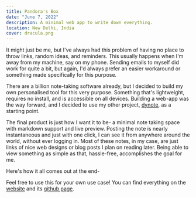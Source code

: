 ```yaml
---
title: Pandora's Box
date: "June 7, 2022"
description: A minimal web app to write down everything.
location: New Delhi, India
cover: dracula.png
---
```


<ImageComp
    alt="Pandora's Box - Home Page"
    image="posts/pandora1.png"
    width={668}
    height={479}
    desc="My go-to place for writing anything"
/>

It might just be me, but I've always had this problem of having no place to throw links, random ideas, and reminders. This usually happens when I'm away from my machine, say on my phone. Sending emails to myself did work for quite a bit, but again, I'd always prefer an easier workaround or something made specifically for this purpose.

There are a billion note-taking software already, but I decided to build my own personalised tool for this very purpose. Something that's lightweight, requires no install, and is accessible on all devices. Building a web-app was the way forward, and I decided to use my other project, [dynote](https://github.com.achintyajha/dynote), as a starting point.

The final product is just how I want it to be- a minimal note taking space with markdown support and live preview. Posting the note is nearly instantaneous and just with one click, I can see it from anywhere around the world, without ever logging in. Most of these notes, in my case, are just links of nice web designs or blog posts I plan on reading later. Being able to view something as simple as that, hassle-free, accomplishes the goal for me.

Here's how it all comes out at the end-

<ImageComp
  alt="Screenshot of the 'new note' page"
  image="posts/pandora2.png"
  width={668}
  height={434}
  desc="The 'New Note' Page"
/>

<ImageComp
  alt="The 'new note' page with content preview"
  image="posts/pandora3.png"
  width={668}
  height={622}
  desc="The 'New Note' Page with Content & Preview"
/>

Feel free to use this for your own use case! You can find everything on the [website](https://pandoras-box.vercel.app/) and its [github page](https://github.com/achintyajha/pandora).


